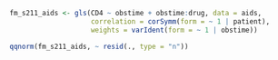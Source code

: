 ```r
fm_s211_aids <- gls(CD4 ~ obstime + obstime:drug, data = aids,
                    correlation = corSymm(form = ~ 1 | patient),
                    weights = varIdent(form = ~ 1 | obstime))

qqnorm(fm_s211_aids, ~ resid(., type = "n"))
```

